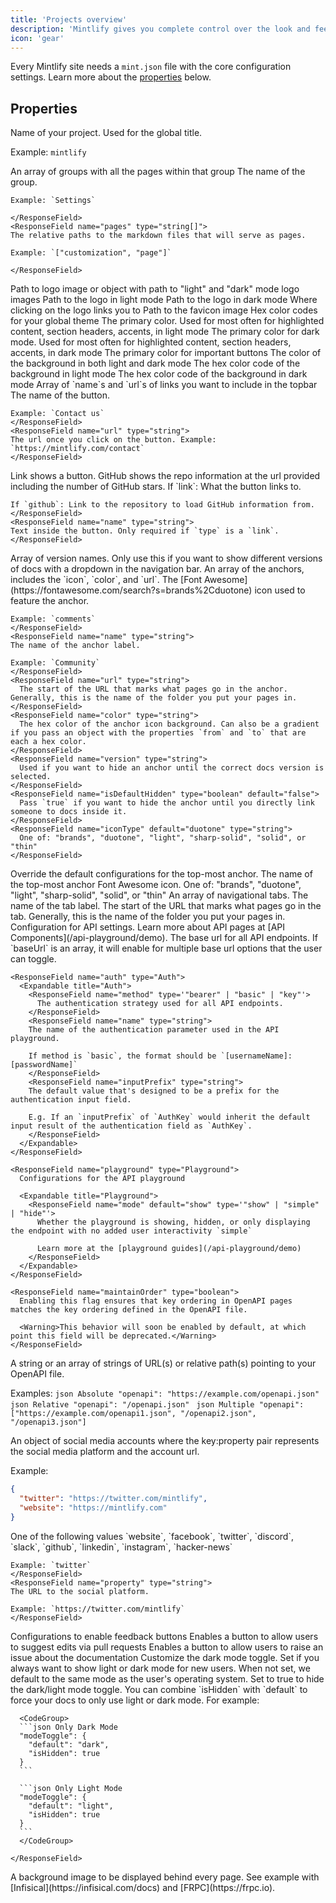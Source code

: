 ```yaml
---
title: 'Projects overview'
description: 'Mintlify gives you complete control over the look and feel of your documentation using the mint.json file'
icon: 'gear'
---
```


Every Mintlify site needs a `mint.json` file with the core configuration settings. Learn more about the [properties](#properties) below.

## Properties

<ResponseField name="name" type="string" required>
Name of your project. Used for the global title.

Example: `mintlify`

</ResponseField>

<ResponseField name="navigation" type="Navigation[]" required>
  An array of groups with all the pages within that group
  <Expandable title="Navigation">
    <ResponseField name="group" type="string">
    The name of the group.

    Example: `Settings`

    </ResponseField>
    <ResponseField name="pages" type="string[]">
    The relative paths to the markdown files that will serve as pages.

    Example: `["customization", "page"]`

    </ResponseField>

  </Expandable>
</ResponseField>

<ResponseField name="logo" type="string or object">
  Path to logo image or object with path to "light" and "dark" mode logo images
  <Expandable title="Logo">
    <ResponseField name="light" type="string">
      Path to the logo in light mode
    </ResponseField>
    <ResponseField name="dark" type="string">
      Path to the logo in dark mode
    </ResponseField>
    <ResponseField name="href" type="string" default="/">
      Where clicking on the logo links you to
    </ResponseField>
  </Expandable>
</ResponseField>

<ResponseField name="favicon" type="string">
  Path to the favicon image
</ResponseField>

<ResponseField name="colors" type="Colors">
  Hex color codes for your global theme
  <Expandable title="Colors">
    <ResponseField name="primary" type="string" required>
      The primary color. Used for most often for highlighted content, section
      headers, accents, in light mode
    </ResponseField>
    <ResponseField name="light" type="string">
      The primary color for dark mode. Used for most often for highlighted
      content, section headers, accents, in dark mode
    </ResponseField>
    <ResponseField name="dark" type="string">
      The primary color for important buttons
    </ResponseField>
    <ResponseField name="background" type="object">
      The color of the background in both light and dark mode
      <Expandable title="Object">
        <ResponseField name="light" type="string" required>
          The hex color code of the background in light mode
        </ResponseField>
        <ResponseField name="dark" type="string" required>
          The hex color code of the background in dark mode
        </ResponseField>
      </Expandable>
    </ResponseField>
  </Expandable>
</ResponseField>

<ResponseField name="topbarLinks" type="TopbarLink[]">
  Array of `name`s and `url`s of links you want to include in the topbar
  <Expandable title="TopbarLink">
    <ResponseField name="name" type="string">
    The name of the button.

    Example: `Contact us`
    </ResponseField>
    <ResponseField name="url" type="string">
    The url once you click on the button. Example: `https://mintlify.com/contact`
    </ResponseField>

  </Expandable>
</ResponseField>

<ResponseField name="topbarCtaButton" type="Call to Action">
  <Expandable title="Topbar Call to Action">
    <ResponseField name="type" type={'"link" or "github"'} default="link">
    Link shows a button. GitHub shows the repo information at the url provided including the number of GitHub stars.
    </ResponseField>
    <ResponseField name="url" type="string">
    If `link`: What the button links to.
    
    If `github`: Link to the repository to load GitHub information from.
    </ResponseField>
    <ResponseField name="name" type="string">
    Text inside the button. Only required if `type` is a `link`.
    </ResponseField>

  </Expandable>
</ResponseField>

<ResponseField name="versions" type="string[]">
  Array of version names. Only use this if you want to show different versions
  of docs with a dropdown in the navigation bar.
</ResponseField>

<ResponseField name="anchors" type="Anchor[]">
  An array of the anchors, includes the `icon`, `color`, and `url`.
  <Expandable title="Anchor">
    <ResponseField name="icon" type="string">
    The [Font Awesome](https://fontawesome.com/search?s=brands%2Cduotone) icon used to feature the anchor.

    Example: `comments`
    </ResponseField>
    <ResponseField name="name" type="string">
    The name of the anchor label.

    Example: `Community`
    </ResponseField>
    <ResponseField name="url" type="string">
      The start of the URL that marks what pages go in the anchor. Generally, this is the name of the folder you put your pages in.
    </ResponseField>
    <ResponseField name="color" type="string">
      The hex color of the anchor icon background. Can also be a gradient if you pass an object with the properties `from` and `to` that are each a hex color.
    </ResponseField>
    <ResponseField name="version" type="string">
      Used if you want to hide an anchor until the correct docs version is selected.
    </ResponseField>
    <ResponseField name="isDefaultHidden" type="boolean" default="false">
      Pass `true` if you want to hide the anchor until you directly link someone to docs inside it.
    </ResponseField>
    <ResponseField name="iconType" default="duotone" type="string">
      One of: "brands", "duotone", "light", "sharp-solid", "solid", or "thin"
    </ResponseField>

  </Expandable>
</ResponseField>

<ResponseField name="topAnchor" type="Object">
  Override the default configurations for the top-most anchor.
  <Expandable title="Object">
    <ResponseField name="name" default="Documentation" type="string">
      The name of the top-most anchor
    </ResponseField>
    <ResponseField name="icon" default="book-open" type="string">
      Font Awesome icon.
    </ResponseField>
    <ResponseField name="iconType" default="duotone" type="string">
      One of: "brands", "duotone", "light", "sharp-solid", "solid", or "thin"
    </ResponseField>
  </Expandable>
</ResponseField>

<ResponseField name="tabs" type="Tabs[]">
  An array of navigational tabs.
  <Expandable title="Tabs">
    <ResponseField name="name" type="string">
      The name of the tab label.
    </ResponseField>
    <ResponseField name="url" type="string">
      The start of the URL that marks what pages go in the tab. Generally, this
      is the name of the folder you put your pages in.
    </ResponseField>
  </Expandable>
</ResponseField>

<ResponseField name="api" type="API">
  Configuration for API settings. Learn more about API pages at [API Components](/api-playground/demo).
  <Expandable title="API">
    <ResponseField name="baseUrl" type="string">
      The base url for all API endpoints. If `baseUrl` is an array, it will enable for multiple base url
      options that the user can toggle.
    </ResponseField>

    <ResponseField name="auth" type="Auth">
      <Expandable title="Auth">
        <ResponseField name="method" type='"bearer" | "basic" | "key"'>
          The authentication strategy used for all API endpoints.
        </ResponseField>
        <ResponseField name="name" type="string">
        The name of the authentication parameter used in the API playground.

        If method is `basic`, the format should be `[usernameName]:[passwordName]`
        </ResponseField>
        <ResponseField name="inputPrefix" type="string">
        The default value that's designed to be a prefix for the authentication input field.

        E.g. If an `inputPrefix` of `AuthKey` would inherit the default input result of the authentication field as `AuthKey`.
        </ResponseField>
      </Expandable>
    </ResponseField>

    <ResponseField name="playground" type="Playground">
      Configurations for the API playground

      <Expandable title="Playground">
        <ResponseField name="mode" default="show" type='"show" | "simple" | "hide"'>
          Whether the playground is showing, hidden, or only displaying the endpoint with no added user interactivity `simple`

          Learn more at the [playground guides](/api-playground/demo)
        </ResponseField>
      </Expandable>
    </ResponseField>

    <ResponseField name="maintainOrder" type="boolean">
      Enabling this flag ensures that key ordering in OpenAPI pages matches the key ordering defined in the OpenAPI file.

      <Warning>This behavior will soon be enabled by default, at which point this field will be deprecated.</Warning>
    </ResponseField>

  </Expandable>
</ResponseField>

<ResponseField name="openapi" type="string | string[]">
  A string or an array of strings of URL(s) or relative path(s) pointing to your
  OpenAPI file.
  
  Examples:
  <CodeGroup>
    ```json Absolute
    "openapi": "https://example.com/openapi.json"
    ```
    ```json Relative
    "openapi": "/openapi.json"
    ```
    ```json Multiple
    "openapi": ["https://example.com/openapi1.json", "/openapi2.json", "/openapi3.json"]
    ```
  </CodeGroup>

</ResponseField>

<ResponseField name="footerSocials" type="FooterSocials">
  An object of social media accounts where the key:property pair represents the social media platform and the account url.
  
  Example: 
  ```json
  {
    "twitter": "https://twitter.com/mintlify",
    "website": "https://mintlify.com"
  }
  ```
  <Expandable title="FooterSocials">
    <ResponseField name="[key]" type="string">
    One of the following values `website`, `facebook`, `twitter`, `discord`, `slack`, `github`, `linkedin`, `instagram`, `hacker-news`
    
    Example: `twitter`
    </ResponseField>
    <ResponseField name="property" type="string">
    The URL to the social platform.
    
    Example: `https://twitter.com/mintlify`
    </ResponseField>
  </Expandable>
</ResponseField>

<ResponseField name="feedback" type="Feedback">
  Configurations to enable feedback buttons

  <Expandable title="Feedback">
    <ResponseField name="suggestEdit" type="boolean" default="false">
    Enables a button to allow users to suggest edits via pull requests
    </ResponseField>
    <ResponseField name="raiseIssue" type="boolean" default="false">
    Enables a button to allow users to raise an issue about the documentation
    </ResponseField>
  </Expandable>
</ResponseField>

<ResponseField name="modeToggle" type="ModeToggle">
  Customize the dark mode toggle.
  <Expandable title="ModeToggle">
    <ResponseField name="default" type={'"light" or "dark"'}>
      Set if you always want to show light or dark mode for new users. When not
      set, we default to the same mode as the user's operating system.
    </ResponseField>
    <ResponseField name="isHidden" type="boolean" default="false">
      Set to true to hide the dark/light mode toggle. You can combine `isHidden` with `default` to force your docs to only use light or dark mode. For example:
      
      <CodeGroup>
      ```json Only Dark Mode
      "modeToggle": {
        "default": "dark",
        "isHidden": true
      }
      ```

      ```json Only Light Mode
      "modeToggle": {
        "default": "light",
        "isHidden": true
      }
      ```
      </CodeGroup>

    </ResponseField>

  </Expandable>
</ResponseField>

<ResponseField name="backgroundImage" type="string">
  A background image to be displayed behind every page. See example with
  [Infisical](https://infisical.com/docs) and [FRPC](https://frpc.io).
</ResponseField>
